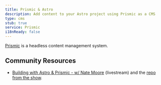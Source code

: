 ```yaml
---
title: Prismic & Astro
description: Add content to your Astro project using Prismic as a CMS
type: cms
stub: true
service: Prismic
i18nReady: false
---
```


[Prismic](https://prismic.io/) is a headless content management system.

## Community Resources

- [Building with Astro & Prismic - w/ Nate Moore](https://www.youtube.com/watch?v=qFUfuDSLdxM) (livestream) and the [repo from the show](https://github.com/natemoo-re/miles-of-code).
